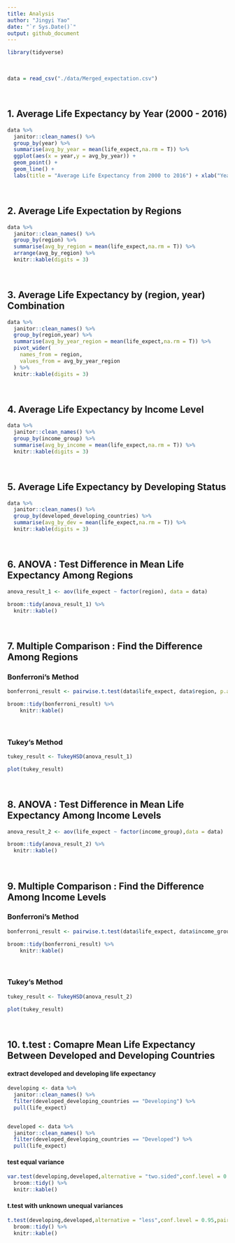 ```yaml
---
title: Analysis
author: "Jingyi Yao"
date: "`r Sys.Date()`"
output: github_document
---
```


```r
library(tidyverse)
```


\ \par
```r
data = read_csv("./data/Merged_expectation.csv")

```



\ \par
## 1. Average Life Expectancy by Year (2000 - 2016)
```r
data %>% 
  janitor::clean_names() %>% 
  group_by(year) %>% 
  summarise(avg_by_year = mean(life_expect,na.rm = T)) %>% 
  ggplot(aes(x = year,y = avg_by_year)) +
  geom_point() +
  geom_line() +
  labs(title = "Average Life Expectancy from 2000 to 2016") + xlab("Year") + ylab("Average  Life  Expectancy (years)")

```


\ \par
## 2. Average Life Expectation by Regions
```r
data %>% 
  janitor::clean_names() %>% 
  group_by(region) %>% 
  summarise(avg_by_region = mean(life_expect,na.rm = T)) %>% 
  arrange(avg_by_region) %>% 
  knitr::kable(digits = 3)
```


\ \par
## 3. Average Life Expectancy by (region, year) Combination

```r
data %>% 
  janitor::clean_names() %>% 
  group_by(region,year) %>% 
  summarise(avg_by_year_region = mean(life_expect,na.rm = T)) %>% 
  pivot_wider(
    names_from = region,
    values_from = avg_by_year_region
  ) %>% 
  knitr::kable(digits = 3)

```


\ \par
## 4. Average Life Expectancy by Income Level

```r
data %>% 
  janitor::clean_names() %>% 
  group_by(income_group) %>% 
  summarise(avg_by_income = mean(life_expect,na.rm = T)) %>% 
  knitr::kable(digits = 3)

```


\ \par
## 5. Average Life Expectancy by Developing Status

```r
data %>% 
  janitor::clean_names() %>% 
  group_by(developed_developing_countries) %>% 
  summarise(avg_by_dev = mean(life_expect,na.rm = T)) %>% 
  knitr::kable(digits = 3)

```



\ \par
## 6. ANOVA : Test Difference in Mean Life Expectancy Among Regions

```r
anova_result_1 <- aov(life_expect ~ factor(region), data = data)

broom::tidy(anova_result_1) %>% 
  knitr::kable()


```


\ \par
## 7. Multiple Comparison : Find the Difference Among Regions

### Bonferroni's Method
```r
bonferroni_result <- pairwise.t.test(data$life_expect, data$region, p.adj = 'bonferroni')

broom::tidy(bonferroni_result) %>% 
    knitr::kable()

```


\ \par
### Tukey's Method
```r
tukey_result <- TukeyHSD(anova_result_1)

plot(tukey_result)

```


\ \par
## 8. ANOVA : Test Difference in Mean Life Expectancy Among Income Levels

```r
anova_result_2 <- aov(life_expect ~ factor(income_group),data = data)

broom::tidy(anova_result_2) %>% 
  knitr::kable()

```

\ \par
## 9. Multiple Comparison : Find the Difference Among Income Levels

### Bonferroni's Method
```r
bonferroni_result <- pairwise.t.test(data$life_expect, data$income_group, p.adj = 'bonferroni')

broom::tidy(bonferroni_result) %>% 
    knitr::kable()

```

\ \par
### Tukey's Method
```r
tukey_result <- TukeyHSD(anova_result_2)

plot(tukey_result)

```


\ \par
## 10. t.test : Comapre Mean Life Expectancy Between Developed and Developing Countries

#### extract developed and developing life expectancy
```r
developing <- data %>% 
  janitor::clean_names() %>% 
  filter(developed_developing_countries == "Developing") %>% 
  pull(life_expect)


developed <- data %>% 
  janitor::clean_names() %>% 
  filter(developed_developing_countries == "Developed") %>% 
  pull(life_expect) 

```


#### test equal variance
```r
var.test(developing,developed,alternative = "two.sided",conf.level = 0.95) %>% 
  broom::tidy() %>% 
  knitr::kable()

```


#### t.test with unknown unequal variances

```r
t.test(developing,developed,alternative = "less",conf.level = 0.95,paired = F,var.equal = FALSE )%>% 
  broom::tidy() %>% 
  knitr::kable()

```




